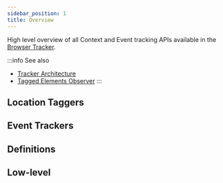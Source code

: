 ```yaml
---
sidebar_position: 1
title: Overview
---
```



High level overview of all Context and Event tracking APIs available in the [Browser Tracker](/tracking/core-concepts/trackers#browser-tracker-1).

:::info See also
- [Tracker Architecture](/tracking/core-concepts/trackers#tracker-architecture)
- [Tagged Elements Observer](/tracking/core-concepts/trackers#tagged-elements-observer)
:::

## Location Taggers
<LocationTaggersOverview />

## Event Trackers
<EventTrackersOverview />

## Definitions
<DefinitionsOverview />

## Low-level
<LowLevelOverview />
